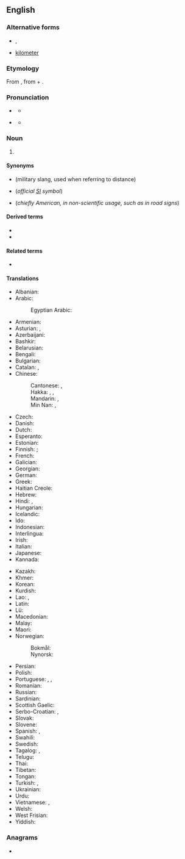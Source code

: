 {{also|kilòmetre|kilomètre|kilo-metre}}
==English==

===Alternative forms===
* {{l|en|chilometer}}, {{l|en|chilometre}} {{qualifier|obsolete}}
* {{qualifier|US}} [[kilometer]]

===Etymology===
From {{bor|en|fr|kilomètre}}, from {{der|en|grc|χίλιοι||thousand}} + {{m|grc|μέτρον||measure}}.

===Pronunciation===
* {{a|UK}} {{IPA|en|/ˈkɪləˌmiːtə/|/kɪˈlɒmɪtə/}}
** {{audio|en|En-uk-kilometre.ogg|Audio (UK &ndash; Scotland)}}
* {{a|US}} {{IPA|en|/kəˈlɑmɪtəɹ/|/ˈkɪləˌmitəɹ/}}
** {{audio|en|En-us-kilometre.ogg|Audio (US)}}

===Noun===
{{en-noun}}

# {{lb|en|British spelling|Canadian spelling|Australian, New Zealand, Irish and South African spelling}} {{SI-unit|kilo|metre|length|lang=en}}

====Synonyms====
* {{l|en|klick}} (military slang, used when referring to distance)
* {{l|en|km}} (''official [[SI]] symbol'')
* {{l|en|Km}} (''chiefly American, in non-scientific usage, such as in road signs'')

====Derived terms====
* {{l|en|cubic kilometre}}
* {{l|en|square kilometre}}

====Related terms====
* {{l|en|kilometric}}

====Translations====
{{trans-top|unit of measure}}
* Albanian: {{t+|sq|kilometër}}
* Arabic: {{t|ar|كيلومتر|m|tr=kīlomitr}}
*: Egyptian Arabic: {{t|arz|كيلومتر|m|tr=kīlumetr|sc=Arab}}
* Armenian: {{t+|hy|կիլոմետր}}
* Asturian: {{t|ast|quilómetru|m}}, {{t|ast|kilómetru|m}}
* Azerbaijani: {{t+|az|kilometr}}
* Bashkir: {{t|ba|саҡрым|sc=Cyrl}}
* Belarusian: {{t|be|кіламе́тр|m}}
* Bengali: {{t|bn|কিলোমিটার}}
* Bulgarian: {{t+|bg|киломе́тър|m}}
* Catalan: {{t+|ca|quilòmetre|m}}, {{t+|ca|kilòmetre|m}}
* Chinese:
*: Cantonese: {{t|yue|公里|tr=gung1 lei5|sc=Hani}}, {{t|yue|千米|tr=cin1 mai5|sc=Hani}}
*: Hakka: {{t|hak|公里|tr=kûng-lî|sc=Hani}}, {{t|hak|奇勞|sc=Hani}}, {{t|hak|奇劳|tr=khi-ló|sc=Hani}}
*: Mandarin: {{t+|cmn|公里|tr=gōnglǐ|sc=Hani}}, {{t+|cmn|千米|tr=qiān-mǐ|sc=Hani}}
*: Min Nan: {{t+|nan|公里|tr=kong-lí}}, {{t|nan|khí-lo͘h}}
* Czech: {{t+|cs|kilometr|m}}
* Danish: {{t+|da|kilometer|c}}
* Dutch: {{t+|nl|kilometer}}
* Esperanto: {{t|eo|kilometro}}
* Estonian: {{t|et|kilomeeter}}
* Finnish: {{t+|fi|kilometri}}; {{t+|fi|kilsa}} {{q|colloquial}}
* French: {{t+|fr|kilomètre|m}}
* Galician: {{t+|gl|quilómetro|m}}
* Georgian: {{t|ka|კილომეტრი}}
* German: {{t+|de|Kilometer|m}}
* Greek: {{t+|el|χιλιόμετρο|n}}
* Haitian Creole: {{t|ht|kilomèt}}
* Hebrew: {{t|he|קילומטר|m|tr=kilometer}}
* Hindi: {{t+|hi|किलोमीटर}}, {{t|hi|सहस्रमान}}
* Hungarian: {{t+|hu|kilométer}}
* Icelandic: {{t+|is|kílómetri|m}}
* Ido: {{t+|io|kilometro}}
* Indonesian: {{t+|id|kilometer}}
* Interlingua: {{t+|ia|kilometro}}
* Irish: {{t|ga|ciliméadar|m}}
* Italian: {{t+|it|chilometro|m}}
* Japanese: {{t+|ja|キロメートル|tr=kiromētoru}}
* Kannada: {{t|kn|ಕಿಲೋಮೀಟರು}}
{{trans-mid}}
* Kazakh: {{t|kk|шақырым|sc=Cyrl}}
* Khmer: {{t+|km|គីឡូម៉ែត្រ|tr=kiiloo maet|sc=Khmr}}
* Korean: {{t+|ko|킬로미터|tr=kilomiteo}}
* Kurdish: {{t+|ku|kîlometre|f}}
* Lao: {{t+|lo|ກິໂລແມັດ}}, {{t|lo|ກິໂລເມັດ}}
* Latin: {{t+|la|chiliometrum|n}}
* Lü: {{t|khb|ᦜᧅ|sc=Talu}}
* Macedonian: {{t|mk|киломе́тар|m}}
* Malay: {{t|ms|kilometer}}
* Maori: {{t|mi|manomita}}
* Norwegian:
*: Bokmål: {{t+|nb|kilometer|m}}
*: Nynorsk: {{t+|no|kilometer|m}}
* Persian: {{t+|fa|کیلومتر|tr=kilometr}}
* Polish: {{t+|pl|kilometr|m}}
* Portuguese: {{t+|pt|quilômetro|m}}, {{t+|pt|quilómetro|m}}, {{t|pt|kilômetro|m}}
* Romanian: {{t+|ro|kilometru|m}}
* Russian: {{t+|ru|киломе́тр|m}}
* Sardinian: {{t|sc|chilòmitru}}
* Scottish Gaelic: {{t|gd|cilemeatair|m}}
* Serbo-Croatian: {{t|sh|километар|m|sc=Cyrl}}, {{t+|sh|kilometar|m}}
* Slovak: {{t|sk|kilometer}}
* Slovene: {{t+|sl|kilometer}}
* Spanish: {{t+|es|kilómetro|m}}, {{t+|es|quilómetro|m}}
* Swahili: {{t|sw|kilometa}}
* Swedish: {{t+|sv|kilometer|c}}
* Tagalog: {{t|tl|libopanukat}}, {{t|tl|kilometro}}
* Telugu: {{t|te|కిలోమీటరు}}
* Thai: {{t+|th|กิโลเมตร|tr=kilometr}}
* Tibetan: {{t|bo|སྤྱི་ལེ།|sc=Tibt}}
* Tongan: {{t|to|kilomita}}
* Turkish: {{t+|tr|kilometre}}, {{t|tr|çakrım}}
* Ukrainian: {{t+|uk|кіломе́тр|m}}
* Urdu: {{t|ur|کلومیٹر|m|tr=kilōmīṭar}}
* Vietnamese: {{t+|vi|cây số}}, {{t|vi|kilômet}}
* Welsh: {{t|cy|cilometr}}
* West Frisian: {{t|fy|kilometer}}
* Yiddish: {{t|yi|קילאָמעטער|m}}
{{trans-bottom}}

===Anagrams===
* {{anagrams|en|a=eeiklmort|kilometer}}